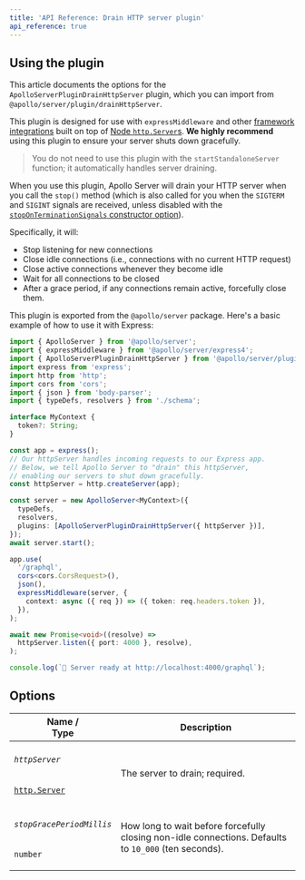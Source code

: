```yaml
---
title: 'API Reference: Drain HTTP server plugin'
api_reference: true
---
```



## Using the plugin

<TopLevelAwait />

This article documents the options for the `ApolloServerPluginDrainHttpServer` plugin, which you can import from `@apollo/server/plugin/drainHttpServer`.

This plugin is designed for use with `expressMiddleware` and other [framework integrations](../../integrations/integration-index) built on top of [Node `http.Server`s](https://nodejs.org/api/http.html#http_class_http_server). **We highly recommend** using this plugin to ensure your server shuts down gracefully.

> You do not need to use this plugin with the `startStandaloneServer` function; it automatically handles server draining.

When you use this plugin, Apollo Server will drain your HTTP server when you call the `stop()` method (which is also called for you when the `SIGTERM` and `SIGINT` signals are received, unless disabled with the [`stopOnTerminationSignals` constructor option](../apollo-server/#stoponterminationsignals)).

Specifically, it will:

- Stop listening for new connections
- Close idle connections (i.e., connections with no current HTTP request)
- Close active connections whenever they become idle
- Wait for all connections to be closed
- After a grace period, if any connections remain active, forcefully close them.

This plugin is exported from the `@apollo/server` package. Here's a basic example of how to use it with Express:

<MultiCodeBlock>

```ts title="index.ts"
import { ApolloServer } from '@apollo/server';
import { expressMiddleware } from '@apollo/server/express4';
import { ApolloServerPluginDrainHttpServer } from '@apollo/server/plugin/drainHttpServer';
import express from 'express';
import http from 'http';
import cors from 'cors';
import { json } from 'body-parser';
import { typeDefs, resolvers } from './schema';

interface MyContext {
  token?: String;
}

const app = express();
// Our httpServer handles incoming requests to our Express app.
// Below, we tell Apollo Server to "drain" this httpServer,
// enabling our servers to shut down gracefully.
const httpServer = http.createServer(app);

const server = new ApolloServer<MyContext>({
  typeDefs,
  resolvers,
  plugins: [ApolloServerPluginDrainHttpServer({ httpServer })],
});
await server.start();

app.use(
  '/graphql',
  cors<cors.CorsRequest>(),
  json(),
  expressMiddleware(server, {
    context: async ({ req }) => ({ token: req.headers.token }),
  }),
);

await new Promise<void>((resolve) =>
  httpServer.listen({ port: 4000 }, resolve),
);

console.log(`🚀 Server ready at http://localhost:4000/graphql`);
```

</MultiCodeBlock>

## Options

<table class="field-table">
  <thead>
    <tr>
      <th>Name /<br/>Type</th>
      <th>Description</th>
    </tr>
  </thead>

<tbody>

<tr>
<td>

###### `httpServer`

[`http.Server`](https://nodejs.org/api/http.html#http_class_http_server)

</td>
<td>

The server to drain; required.

</td>
</tr>

<tr>
<td>

###### `stopGracePeriodMillis`

`number`

</td>
<td>

How long to wait before forcefully closing non-idle connections. Defaults to `10_000` (ten seconds).

</td>
</tr>

</tbody>
</table>

